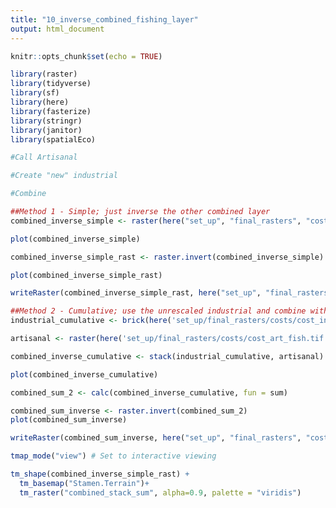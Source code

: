 ```yaml
---
title: "10_inverse_combined_fishing_layer"
output: html_document
---
```


```r
knitr::opts_chunk$set(echo = TRUE)
```

```r
library(raster)
library(tidyverse)
library(sf)
library(here)
library(fasterize)
library(stringr)
library(janitor)
library(spatialEco)
```


```r
#Call Artisanal
```

```r
#Create "new" industrial
```

```r
#Combine

##Method 1 - Simple; just inverse the other combined layer
combined_inverse_simple <- raster(here("set_up", "final_rasters", "costs", "combined_stack_sum.tif"))

plot(combined_inverse_simple)

combined_inverse_simple_rast <- raster.invert(combined_inverse_simple)

plot(combined_inverse_simple_rast)

writeRaster(combined_inverse_simple_rast, here("set_up", "final_rasters", "costs", "combined_inverse_simple.tif"), overwrite = TRUE)

##Method 2 - Cumulative; use the unrescaled industrial and combine with artisanal
industrial_cumulative <- brick(here('set_up/final_rasters/costs/cost_industrial_sum_unscaled.tif'))

artisanal <- raster(here('set_up/final_rasters/costs/cost_art_fish.tif'))

combined_inverse_cumulative <- stack(industrial_cumulative, artisanal)

plot(combined_inverse_cumulative)

combined_sum_2 <- calc(combined_inverse_cumulative, fun = sum)

combined_sum_inverse <- raster.invert(combined_sum_2)
plot(combined_sum_inverse)

writeRaster(combined_sum_inverse, here("set_up", "final_rasters", "costs", "combined_inverse_complex.tif"), overwrite = TRUE)

```

```r
tmap_mode("view") # Set to interactive viewing

tm_shape(combined_inverse_simple_rast) +
  tm_basemap("Stamen.Terrain")+
  tm_raster("combined_stack_sum", alpha=0.9, palette = "viridis")
  
```

